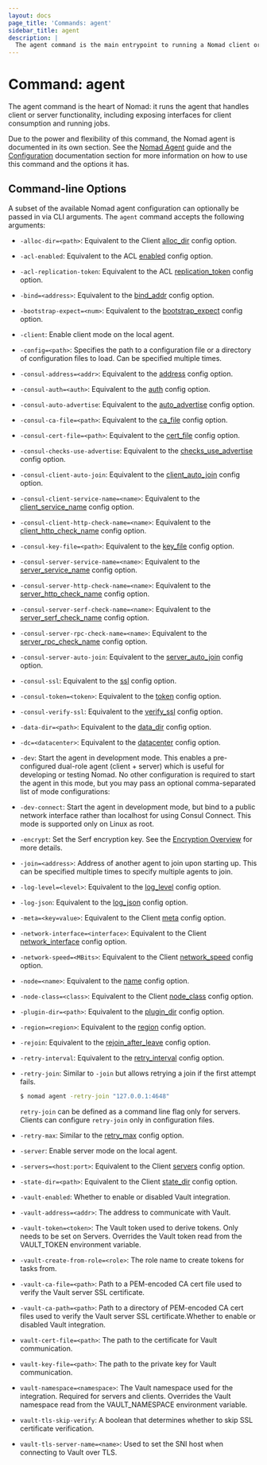```yaml
---
layout: docs
page_title: 'Commands: agent'
sidebar_title: agent
description: |
  The agent command is the main entrypoint to running a Nomad client or server.
---
```


# Command: agent

The agent command is the heart of Nomad: it runs the agent that handles client
or server functionality, including exposing interfaces for client consumption
and running jobs.

Due to the power and flexibility of this command, the Nomad agent is documented
in its own section. See the [Nomad Agent] guide and the [Configuration]
documentation section for more information on how to use this command and the
options it has.

## Command-line Options

A subset of the available Nomad agent configuration can optionally be passed in
via CLI arguments. The `agent` command accepts the following arguments:

- `-alloc-dir=<path>`: Equivalent to the Client [alloc_dir] config
  option.

- `-acl-enabled`: Equivalent to the ACL [enabled] config option.

- `-acl-replication-token`: Equivalent to the ACL [replication_token] config
  option.

- `-bind=<address>`: Equivalent to the [bind_addr] config option.

- `-bootstrap-expect=<num>`: Equivalent to the
  [bootstrap_expect] config option.

- `-client`: Enable client mode on the local agent.

- `-config=<path>`: Specifies the path to a configuration file or a directory of
  configuration files to load. Can be specified multiple times.

- `-consul-address=<addr>`: Equivalent to the [address] config option.

- `-consul-auth=<auth>`: Equivalent to the [auth] config option.

- `-consul-auto-advertise`: Equivalent to the [auto_advertise] config option.

- `-consul-ca-file=<path>`: Equivalent to the [ca_file] config option.

- `-consul-cert-file=<path>`: Equivalent to the [cert_file] config option.

- `-consul-checks-use-advertise`: Equivalent to the [checks_use_advertise]
  config option.

- `-consul-client-auto-join`: Equivalent to the [client_auto_join] config
  option.

- `-consul-client-service-name=<name>`: Equivalent to the [client_service_name]
  config option.

- `-consul-client-http-check-name=<name>`: Equivalent to the
  [client_http_check_name] config option.

- `-consul-key-file=<path>`: Equivalent to the [key_file] config option.

- `-consul-server-service-name=<name>`: Equivalent to the [server_service_name]
  config option.

- `-consul-server-http-check-name=<name>`: Equivalent to the
  [server_http_check_name] config option.

- `-consul-server-serf-check-name=<name>`: Equivalent to the
  [server_serf_check_name] config option.

- `-consul-server-rpc-check-name=<name>`: Equivalent to the
  [server_rpc_check_name] config option.

- `-consul-server-auto-join`: Equivalent to the [server_auto_join] config
  option.

- `-consul-ssl`: Equivalent to the [ssl] config option.

- `-consul-token=<token>`: Equivalent to the [token] config option.

- `-consul-verify-ssl`: Equivalent to the [verify_ssl] config option.

- `-data-dir=<path>`: Equivalent to the [data_dir] config option.

- `-dc=<datacenter>`: Equivalent to the [datacenter] config option.

- `-dev`: Start the agent in development mode. This enables a pre-configured
  dual-role agent (client + server) which is useful for developing or testing
  Nomad. No other configuration is required to start the agent in this mode,
  but you may pass an optional comma-separated list of mode configurations:

- `-dev-connect`: Start the agent in development mode, but bind to a public
  network interface rather than localhost for using Consul Connect. This mode
  is supported only on Linux as root.

- `-encrypt`: Set the Serf encryption key. See the [Encryption Overview] for
  more details.

- `-join=<address>`: Address of another agent to join upon starting up. This can
  be specified multiple times to specify multiple agents to join.

- `-log-level=<level>`: Equivalent to the [log_level] config option.

- `-log-json`: Equivalent to the [log_json] config option.

- `-meta=<key=value>`: Equivalent to the Client [meta] config option.

- `-network-interface=<interface>`: Equivalent to the Client
  [network_interface] config option.

- `-network-speed=<MBits>`: Equivalent to the Client
  [network_speed] config option.

- `-node=<name>`: Equivalent to the [name] config option.

- `-node-class=<class>`: Equivalent to the Client [node_class]
  config option.

- `-plugin-dir=<path>`: Equivalent to the [plugin_dir] config option.

- `-region=<region>`: Equivalent to the [region] config option.

- `-rejoin`: Equivalent to the [rejoin_after_leave] config option.

- `-retry-interval`: Equivalent to the [retry_interval] config option.

- `-retry-join`: Similar to `-join` but allows retrying a join if the first
  attempt fails.

  ```sh
  $ nomad agent -retry-join "127.0.0.1:4648"
  ```

  `retry-join` can be defined as a command line flag only for servers. Clients
  can configure `retry-join` only in configuration files.

- `-retry-max`: Similar to the [retry_max] config option.

- `-server`: Enable server mode on the local agent.

- `-servers=<host:port>`: Equivalent to the Client [servers] config
  option.

- `-state-dir=<path>`: Equivalent to the Client [state_dir] config
  option.

- `-vault-enabled`: Whether to enable or disabled Vault integration.

- `-vault-address=<addr>`: The address to communicate with Vault.

- `-vault-token=<token>`: The Vault token used to derive tokens. Only needs to
  be set on Servers. Overrides the Vault token read from the VAULT_TOKEN
  environment variable.

- `-vault-create-from-role=<role>`: The role name to create tokens for tasks
  from.

- `-vault-ca-file=<path>`: Path to a PEM-encoded CA cert file used to verify the
  Vault server SSL certificate.

- `-vault-ca-path=<path>`: Path to a directory of PEM-encoded CA cert files used
  to verify the Vault server SSL certificate.Whether to enable or disabled Vault
  integration.

- `vault-cert-file=<path>`: The path to the certificate for Vault communication.

- `vault-key-file=<path>`: The path to the private key for Vault communication.

- `vault-namespace=<namespace>`: The Vault namespace used for the integration.
  Required for servers and clients. Overrides the Vault namespace read from the
  VAULT_NAMESPACE environment variable.

- `vault-tls-skip-verify`: A boolean that determines whether to skip SSL
  certificate verification.

- `vault-tls-server-name=<name>`: Used to set the SNI host when connecting to
  Vault over TLS.

[address]: /docs/configuration/consul#address
[alloc_dir]: /docs/configuration/client/#alloc_dir
[auth]: /docs/configuration/consul#auth
[auto_advertise]: /docs/configuration/consul#auto_advertise
[bind_addr]: /docs/configuration/#bind_addr
[bootstrap_expect]: /docs/configuration/server/#bootstrap_expect
[ca_file]: /docs/configuration/consul#ca_file
[cert_file]: /docs/configuration/consul#cert_file
[checks_use_advertise]: /docs/configuration/consul#checks_use_advertise
[client_auto_join]: /docs/configuration/consul#client_auto_join
[client_http_check_name]: /docs/configuration/consul#client_http_check_name
[client_service_name]: /docs/configuration/consul#client_service_name
[configuration]: /docs/configuration
[data_dir]: /docs/configuration#data_dir
[datacenter]: /docs/configuration/#datacenter
[enabled]: /docs/configuration/acl#enabled
[encryption overview]: https://learn.hashicorp.com/nomad/transport-security/gossip-encryption
[key_file]: /docs/configuration/consul#key_file
[log_json]: /docs/configuration#log_json
[log_level]: /docs/configuration#log_level
[meta]: /docs/configuration/client/#meta
[name]: /docs/configuration/#name
[network_interface]: /docs/configuration/client/#network_interface
[network_speed]: /docs/configuration/client/#network_speed
[node_class]: /docs/configuration/client/#node_class
[nomad agent]: /docs/install/production/nomad-agent
[plugin_dir]: /docs/configuration#plugin_dir
[region]: /docs/configuration/#region
[rejoin_after_leave]: /docs/configuration/server/#rejoin_after_leave
[replication_token]: /docs/configuration/acl#replication_token
[retry_interval]: /docs/configuration/server/#retry_interval
[retry_max]: /docs/configuration/server/#retry_max
[server_auto_join]: /docs/configuration/consul#server_auto_join
[server_http_check_name]: /docs/configuration/consul#server_http_check_name
[server_rpc_check_name]: /docs/configuration/consul#server_rpc_check_name
[server_serf_check_name]: /docs/configuration/consul#server_serf_check_name
[server_service_name]: /docs/configuration/consul#server_service_name
[servers]: /docs/configuration/client/#servers
[ssl]: /docs/configuration/consul#ssl
[state_dir]: /docs/configuration/client/#state_dir
[token]: /docs/configuration/consul#token
[verify_ssl]: /docs/configuration/consul#verify_ssl
